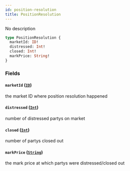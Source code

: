 ```yaml
---
id: position-resolution
title: PositionResolution
---
```



No description

```graphql
type PositionResolution {
  marketId: ID!
  distressed: Int!
  closed: Int!
  markPrice: String!
}
```


### Fields

#### `marketId` ([`ID`](/docs/mainnet/graphql/scalars/id))

the market ID where position resolution happened


#### `distressed` ([`Int`](/docs/mainnet/graphql/scalars/int))

number of distressed partys on market


#### `closed` ([`Int`](/docs/mainnet/graphql/scalars/int))

number of partys closed out


#### `markPrice` ([`String`](/docs/mainnet/graphql/scalars/string))

the mark price at which partys were distressed/closed out




